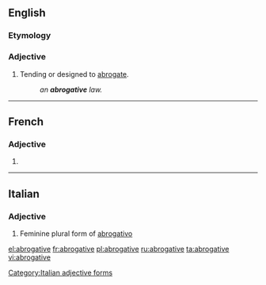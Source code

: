 ==English==

===Etymology===
{{suffix|abrogate|ive}}

===Adjective===
{{en-adj}}

# Tending or designed to [[abrogate]].
#: ''an '''abrogative''' law.''

----

==French==

===Adjective===
{{fr-adj-form}} {{g|f}}

# {{feminine of|abrogatif|lang=fr}}

----

==Italian==

===Adjective===
{{head|it}} {{g|f}}

# Feminine plural form of [[abrogativo]]

[[Category:Italian adjective forms]]

[[el:abrogative]]
[[fr:abrogative]]
[[pl:abrogative]]
[[ru:abrogative]]
[[ta:abrogative]]
[[vi:abrogative]]